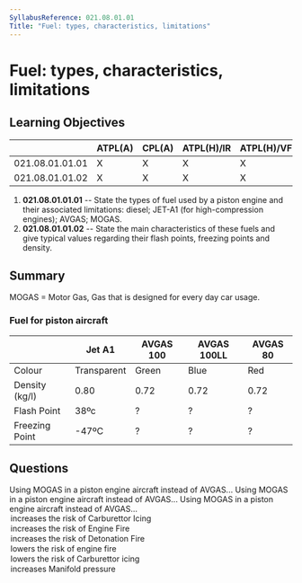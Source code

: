 ```yaml
---
SyllabusReference: 021.08.01.01
Title: "Fuel: types, characteristics, limitations"
---
```


# Fuel: types, characteristics, limitations

## Learning Objectives

|                 | ATPL(A) | CPL(A) | ATPL(H)/IR | ATPL(H)/VFR | CPL(H) | IR  | CBIR(A) |
| --------------- | ------- | ------ | ---------- | ----------- | ------ | --- | ------- |
| 021.08.01.01.01 | X       | X      | X          | X           | X      |     |         |
| 021.08.01.01.02 | X       | X      | X          | X           | X      |     |         |

1. **021.08.01.01.01** -- State the types of fuel used by a piston engine and their associated limitations: diesel; JET-A1 (for high-compression engines); AVGAS; MOGAS.
2. **021.08.01.01.02** -- State the main characteristics of these fuels and give typical values regarding their flash points, freezing points and density.

## Summary

MOGAS = Motor Gas, Gas that is designed for every day car usage.

### Fuel for piston aircraft

|                | Jet A1      | AVGAS 100 | AVGAS 100LL | AVGAS 80 |
| -------------- | ----------- | --------- | ----------- | -------- |
| Colour         | Transparent | Green     | Blue        | Red      |
| Density (kg/l) | 0.80        | 0.72      | 0.72        | 0.72     |
| Flash Point    | 38ºc        | ?         | ?           | ?        |
| Freezing Point | -47ºC       | ?         | ?           | ?        |

<Source href="https://skybrary.aero/articles/ignition-fuels" />

## Questions

<Question id="ApgaTjMaQO" variant="correct" lo="021.08.01.01.01">
  <Text variant="oneCorrect">
    Using MOGAS in a piston engine aircraft instead of AVGAS...
  </Text>
  <Text variant="oneTwo">
    Using MOGAS in a piston engine aircraft instead of AVGAS...
  </Text>
  <Text variant="multipleCorrect" select={4}>
    Using MOGAS in a piston engine aircraft instead of AVGAS...
  </Text>
  <Option id="ApgaTjMaQO-1" correct>
    increases the risk of Carburettor Icing
  </Option>
  <Option id="ApgaTjMaQO-2" correct>
    increases the risk of Engine Fire
  </Option>
  <Option id="ApgaTjMaQO-3" correct>
    increases the risk of Detonation Fire
  </Option>
  <Option id="ApgaTjMaQO-4">lowers the risk of engine fire</Option>
  <Option id="ApgaTjMaQO-5">lowers the risk of Carburettor icing</Option>
  <Option
    id="ApgaTjMaQO-6"
    why="it will decrease the maximum MAP since detonation will occur at a lower pressure"
  >
    increases Manifold pressure
  </Option>
</Question>
